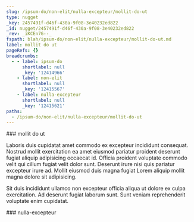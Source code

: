 ```yaml
---
slug: /ipsum-do/non-elit/nulla-excepteur/mollit-do-ut
type: nugget
_key: 2457491f-d46f-430a-9f08-3e40232ed822
_id: nugget/2457491f-d46f-430a-9f08-3e40232ed822
_rev: _iKCEn7G--_
fspath: blah/ipsum-do/non-elit/nulla-excepteur/mollit-do-ut.md
label: mollit do ut
pageRefs: {}
breadcrumbs:
  - - label: ipsum-do
      shortlabel: null
      _key: '12414966'
    - label: non-elit
      shortlabel: null
      _key: '12415567'
    - label: nulla-excepteur
      shortlabel: null
      _key: '12415621'
paths:
  - /ipsum-do/non-elit/nulla-excepteur/mollit-do-ut
---
```


<NuggetArea>
<Nugget slug="/ipsum-do/non-elit/nulla-excepteur/mollit-do-ut" type="nugget" _key="2457491f-d46f-430a-9f08-3e40232ed822" _id="nugget/2457491f-d46f-430a-9f08-3e40232ed822" _rev="_iKCEn7G--_" fspath="blah/ipsum-do/non-elit/nulla-excepteur/mollit-do-ut.md" label="mollit do ut" paths="/ipsum-do/non-elit/nulla-excepteur/mollit-do-ut">
<NuggetBody>
### mollit do ut

Laboris duis cupidatat amet commodo ex excepteur incididunt consequat. Nostrud mollit exercitation ea amet eiusmod pariatur proident deserunt fugiat aliquip adipisicing occaecat id. Officia proident voluptate commodo velit qui cillum fugiat velit dolor sunt. Deserunt irure nisi quis pariatur excepteur irure ad. Mollit eiusmod duis magna fugiat Lorem aliquip mollit magna dolore sit adipisicing.

Sit duis incididunt ullamco non excepteur officia aliqua ut dolore ex culpa exercitation. Ad deserunt fugiat laborum sunt. Sunt veniam reprehenderit voluptate enim cupidatat.

</NuggetBody>
<Breadcrumbs>
<Crumbs>
<Crumb _key="12414966" label="ipsum-do" /><Crumb _key="12415567" label="non-elit" /><Crumb _key="12415621" label="nulla-excepteur" />
</Crumbs>
</Breadcrumbs>
</Nugget>

<NuggetsInbound>
</NuggetsInbound>
<NuggetsOutbound>
</NuggetsOutbound>
</NuggetArea>
<PassagesInbound>
<Passage direction="inbound" type="passage" _key="12415621" _id="passage/12415621" _rev="_iKCEn7C--A" label="nulla-excepteur" passage="nulla-excepteur" fspath="blah/ipsum-do/non-elit/nulla-excepteur" paths="/ipsum-do/non-elit/nulla-excepteur" slug="/ipsum-do/non-elit/nulla-excepteur">
<NuggetBody>
### nulla-excepteur

</NuggetBody>
<Breadcrumbs>
<Crumbs>
<Crumb _key="12414966" label="ipsum-do" /><Crumb _key="12415567" label="non-elit" />
</Crumbs>
</Breadcrumbs>
</Passage>

</PassagesInbound>
<PassagesOutbound>
</PassagesOutbound>